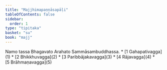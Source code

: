 ```yaml
---
title: "Majjhimapaṇṇāsapāḷi"
tableOfContents: false
sidebar:
  order: 1
type: "tipitaka"
basket: "su"
book: "majj"
---
```


<Paragraph number="1" type="center" book="majj">
Namo tassa Bhagavato Arahato Sammāsambuddhassa.

</Paragraph>

<TableOfContents book="majj">
* [1 Gahapativagga](1)
* [2 Bhikkhuvagga](2)
* [3 Paribbājakavagga](3)
* [4 Rājavagga](4)
* [5 Brāhmaṇavagga](5)
</TableOfContents>
